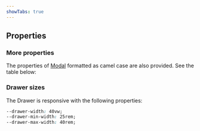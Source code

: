```yaml
---
showTabs: true
---
```



## Properties

<DrawerPropTable />

### More properties

The properties of [Modal](/uilib/components/modal) formatted as camel case are also provided.
See the table below:

<ModalPropTable />

### Drawer sizes

The Drawer is responsive with the following properties:

```css
--drawer-width: 40vw;
--drawer-min-width: 25rem;
--drawer-max-width: 40rem;
```
